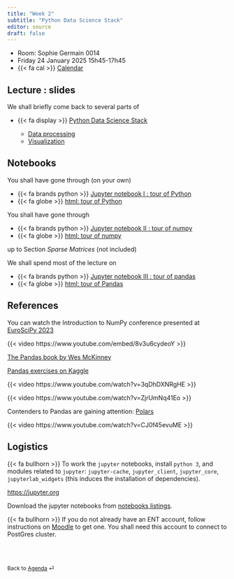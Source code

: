 ```yaml
---
title: "Week 2"
subtitle: "Python Data Science Stack"
editor: source
draft: false
---
```



::: callout-important

-   Room: Sophie Germain 0014 
-   Friday 24 January 2025  15h45-17h45
-   {{< fa cal >}} [Calendar](https://edt.math.univ-paris-diderot.fr/#/parcours/mathinfo/m1)

:::


## Lecture : slides

We shall briefly come back to several parts of 

- {{< fa display >}} [Python Data Science Stack](/core/slides/slides02_python_ds_stack.html){target="_blank"} 

  + [Data processing](https://s-v-b.github.io/IFEBY310/core/slides/slides02_python_ds_stack.html#/the-python-data-science-stack-data-processing)
  + [Visualization](https://s-v-b.github.io/IFEBY310/core/slides/slides02_python_ds_stack.html#/the-python-data-science-stack-data-visualization)


## Notebooks

You shall have gone through (on your own)

- {{< fa brands python >}} <a href="https://s-v-b.github.io/IFEBY310/core/ipynb/notebook01_python.ipynb" download>Jupyter notebook I : tour of Python</a> 
- {{< fa globe >}} [html: tour of Python](/core/notebooks/notebook01_python.html)  

You shall have gone through 

- {{< fa brands python >}} <a href="https://s-v-b.github.io/IFEBY310/core/ipynb/notebook02_numpy.ipynb" download>Jupyter notebook II : tour of numpy</a> 
- {{< fa globe >}} [html: tour of numpy](/core/notebooks/notebook02_numpy.html)  

up to Section *Sparse Matrices* (not included)

We shall spend most of the lecture on 

- {{< fa brands python >}} <a href="https://s-v-b.github.io/IFEBY310/core/ipynb/notebook03_pandas.ipynb" download>Jupyter notebook III : tour of pandas</a> 
- {{< fa globe >}} [html: tour of Pandas](/core/notebooks/notebook03_pandas.html)  


## References 

You can watch the  Introduction to NumPy conference presented at [EuroSciPy 2023](https://euroscipy.org)

{{< video https://www.youtube.com/embed/8v3u6cydeoY >}}

[The Pandas book by Wes McKinney](https://wesmckinney.com/book/)

[Pandas exercises on Kaggle](https://www.kaggle.com/learn/pandas)

{{< video https://www.youtube.com/watch?v=3qDhDXNRgHE >}}

{{< video https://www.youtube.com/watch?v=ZjrUmNq41Eo >}}

Contenders to Pandas are gaining attention: [Polars](https://pola.rs)

{{< video https://www.youtube.com/watch?v=CJ0f45evuME >}}


## Logistics

{{< fa bullhorn >}} To work the `jupyter` notebooks, install `python 3`, 
and modules related to `jupyter`: `jupyter-cache`, `jupyter_client`,
`jupyter_core`, `jupyterlab_widgets` (this induces the installation of dependencies).

<https://jupyter.org>

Download the jupyter notebooks from  [notebooks listings](/notebooks-listings.qmd). 

{{< fa bullhorn >}} If you do not already have an ENT account, follow instructions on  [Moodle](https://moodle.u-paris.fr/course/view.php?id=28534) to get  one. You shall need this account to connect to  PostGres cluster.



<br><br>

::: {style="font-size: 0.875em;"}
Back to [Agenda](/slides-listings.qmd) ⏎
:::

